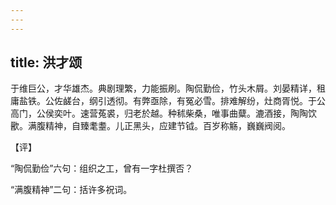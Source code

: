 ```yaml
---
---
---
```

title: 洪才颂
---







于维巨公，才华雄杰。典剧理繁，力能振刷。陶侃勤俭，竹头木屑。刘晏精详，租庸盐铁。公佐鹾台，纲引透彻。有弊亟除，有冤必雪。排难解纷，灶商胥悦。于公高门，公侯奕叶。速营菟裘，归老於越。种秫柴桑，唯事曲糵。漉酒接，陶陶饮歠。满腹精神，自臻耄耋。儿正黑头，应建节钺。百岁称觞，巍巍阀阅。

【评】

“陶侃勤俭”六句：组织之工，曾有一字杜撰否？

“满腹精神”二句：括许多祝词。